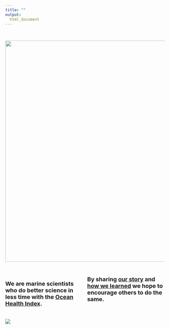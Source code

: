 ```yaml
---
title: ""
output:
  html_document
---
```


<!---From http://stackoverflow.com/questions/31753897/2-column-section-in-r-markdown:
Put in your css file or directly in rmarkdown--->
<style>
  .col2 {
    columns: 2 200px;         /* number of columns and width in pixels*/
    -webkit-columns: 2 200px; /* chrome, safari */
    -moz-columns: 2 200px;    /* firefox */
  }
</style>

<br>


<center>
  <a href="https://www.nature.com/articles/s41559-017-0160">
    <img src="figures/nature-screenshot.png" width="700px">
  </a>
</center>

<!---for rmarkdown: [![Alt text](Web link or path)](web link to website) --->

<br>

<div class="col2">

<font size="4"><strong>
We are marine scientists who do better science in less time with the [Ocean Health Index](http://ohi-science.org).  

By sharing [our story](http://ohi-science.org/betterscienceinlesstime/our_story.html) and [how we learned](http://ohi-science.org/betterscienceinlesstime/resources_and_community.html) we hope to encourage others to do the same.
</font>
</div>


<br>
[![](https://docs.google.com/drawings/d/1633uvIYgsBhiKBddQAaTlvYDJgOK1uiDB6wkooNyhFc/pub?w=150)](http://ohi-science.org)


